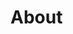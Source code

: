 
# About

<section>
    <ProfileCardProps
        avatarSrc="/img/avatar.jpeg"
        avatarAlt="Carolyn"
        name="Carolyn Sun"
        description=".NET FinTech Developer"
    />
</section>

<Intro/>